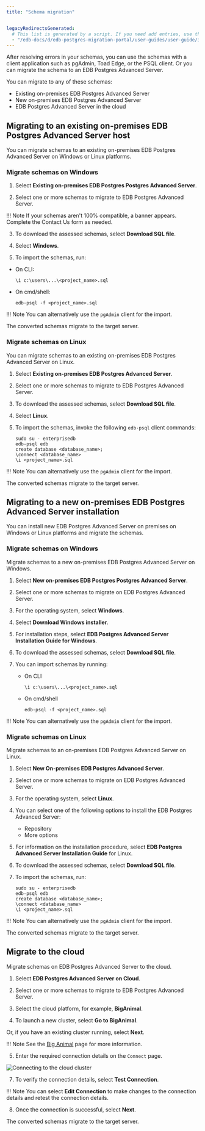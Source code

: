 ```yaml
---
title: "Schema migration"


legacyRedirectsGenerated:
  # This list is generated by a script. If you need add entries, use the `legacyRedirects` key.
  - "/edb-docs/d/edb-postgres-migration-portal/user-guides/user-guide/3.0.1/mp_schema_migration.html"
---
```


<div id="mp_schema_migration" class="registered_link"></div>

After resolving errors in your schemas, you can use the schemas with a client application such as pgAdmin, Toad Edge, or the PSQL client. Or you can migrate the schema to an EDB Postgres Advanced Server.

You can migrate to any of these schemas:

-   Existing on-premises EDB Postgres Advanced Server
-   New on-premises EDB Postgres Advanced Server
-   EDB Postgres Advanced Server in the cloud

<div id="existing_on_premises_edb_advanced_server" class="registered_link"></div>

## Migrating to an existing on-premises EDB Postgres Advanced Server host

You can migrate schemas to an existing on-premises EDB Postgres Advanced Server on Windows or Linux platforms.

### Migrate schemas on Windows

1.  Select **Existing on-premises EDB Postgres Postgres Advanced Server**.


2.  Select one or more schemas to migrate to EDB Postgres Advanced Server.

 !!! Note
     If your schemas aren't 100% compatible, a banner appears. Complete the Contact Us form as needed.


3.  To download the assessed schemas, select **Download SQL file**.


4.  Select **Windows**.


5.  To import the schemas, run:

-   On CLI:

    ```text
    \i c:\users\...\<project_name>.sql
    ```

-   On cmd/shell:

    ```text
    edb-psql -f <project_name>.sql
    ```

 !!! Note
    You can alternatively use the `pgAdmin` client for the import.

The converted schemas migrate to the target server.


### Migrate schemas on Linux

You can migrate schemas to an existing on-premises EDB Postgres Advanced Server on Linux.

1.  Select **Existing on-premises EDB Postgres Advanced Server**.


2.  Select one or more schemas to migrate to EDB Postgres Advanced Server.


3.  To download the assessed schemas, select **Download SQL file**.


4.  Select **Linux**.


5.  To import the schemas, invoke the following `edb-psql` client commands:

    ```text
    sudo su - enterprisedb
    edb-psql edb
    create database <database_name>;
    \connect <database_name>
    \i <project_name>.sql
    ```

 !!! Note
    You can alternatively use the `pgAdmin` client for the import.

The converted schemas migrate to the target server.

<div id="new_on_premises_edb_advanced_server" class="registered_link"></div>

## Migrating to a new on-premises EDB Postgres Advanced Server installation

You can install new EDB Postgres Advanced Server on premises on Windows or Linux platforms and migrate the schemas.

### Migrate schemas on Windows

Migrate schemas to a new on-premises EDB Postgres Advanced Server on Windows.

1.  Select **New on-premises EDB Postgres Postgres Advanced Server**.


2.  Select one or more schemas to migrate on EDB Postgres Advanced Server.


3.  For the operating system, select **Windows**.


4.  Select **Download Windows installer**.


5.  For installation steps, select **EDB Postgres Advanced Server Installation Guide for Windows**.


6.  To download the assessed schemas, select **Download SQL file**.


7.  You can import schemas by running:

    -   On CLI

        ```text
        \i c:\users\...\<project_name>.sql
        ```

    -   On cmd/shell

        ```text
        edb-psql -f <project_name>.sql
        ```

 !!! Note
    You can alternatively use the `pgAdmin` client for the import.


### Migrate schemas on Linux

Migrate schemas to an on-premises EDB Postgres Advanced Server on Linux.

1.  Select **New On-premises EDB Postgres Advanced Server**.


2.  Select one or more schemas to migrate on EDB Postgres Advanced Server.

3.  For the operating system, select **Linux**.


4.  You can select one of the following options to install the EDB Postgres Advanced Server:

    -   Repository
    -   More options

5.  For information on the installation procedure, select **EDB Postgres Advanced Server Installation Guide** for Linux.


6.  To download the assessed schemas, select **Download SQL file**. 


7.  To import the schemas, run:

    ```text
    sudo su - enterprisedb
    edb-psql edb
    create database <database_name>;
    \connect <database_name>
    \i <project_name>.sql
    ```

 !!! Note
    You can alternatively use the `pgAdmin` client for the import.

The converted schemas migrate to the target server.


## Migrate to the cloud

Migrate schemas on EDB Postgres Advanced Server to the cloud.

1.  Select **EDB Postgres Advanced Server on Cloud**.


2.  Select one or more schemas to migrate to EDB Postgres Advanced Server.

3.  Select the cloud platform, for example, **BigAnimal**.


4.  To launch a new cluster, select **Go to BigAnimal**.
 
 Or, if you have an existing cluster running, select **Next**.

  !!! Note
    See the [Big Animal](https://www.enterprisedb.com/edb-cloud) page for more information.

5.  Enter the required connection details on the `Connect` page.

 ![Connecting to the cloud cluster](../images/mp_migrate_cloud_connection_updated.png)

7.  To verify the connection details, select **Test Connection**.

 !!! Note
    You can select **Edit Connection** to make changes to the connection details and retest the connection details.

8.  Once the connection is successful, select **Next**.


The converted schemas migrate to the target server.
